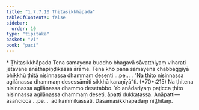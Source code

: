 ```yaml
---
title: "1.7.7.10 Ṭhitasikkhāpada"
tableOfContents: false
sidebar:
  order: 10
type: "tipitaka"
basket: "vi"
book: "paci"
---
```



<DynamicBreadcrumb />

<Paragraph type="center" book="paci">
* Ṭhitasikkhāpada
</Paragraph>

<Division number="648" book="paci" e="ch" v="2" p="268">

<Paragraph number="2057" book="paci">
Tena samayena buddho bhagavā sāvatthiyaṃ viharati jetavane anāthapiṇḍikassa ārāme. Tena kho pana samayena chabbaggiyā bhikkhū ṭhitā nisinnassa dhammaṃ desenti …pe… .
</Paragraph>

<Paragraph number="2058" book="paci">
<Emphasis>“Na ṭhito nisinnassa agilānassa dhammaṃ desessāmīti sikkhā karaṇīyā”</Emphasis>ti. (*70*:<Emphasis>215</Emphasis>)
</Paragraph>

<Paragraph number="2059" book="paci">
Na ṭhitena nisinnassa agilānassa dhammo desetabbo. Yo anādariyaṃ paṭicca ṭhito nisinnassa agilānassa dhammaṃ deseti, āpatti dukkaṭassa.
</Paragraph>

<Paragraph number="2060" book="paci">
Anāpatti—  asañcicca …pe…  ādikammikassāti.

</Paragraph>
</Division>

<Paragraph number="2061" type="center" book="paci">
Dasamasikkhāpadaṃ niṭṭhitaṃ.
</Paragraph>